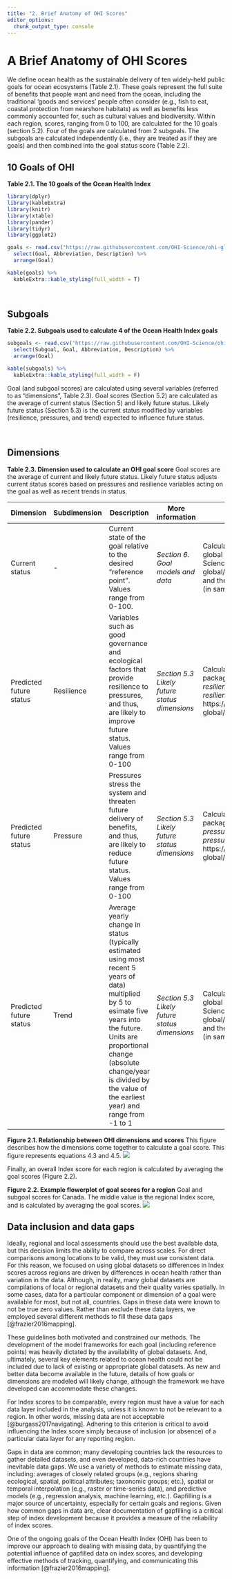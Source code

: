 ```yaml
---
title: "2. Brief Anatomy of OHI Scores"
editor_options: 
  chunk_output_type: console
---
```


# A Brief Anatomy of OHI Scores

We define ocean health as the sustainable delivery of ten widely-held public goals for ocean ecosystems (Table 2.1). These goals represent the full suite of benefits that people want and need from the ocean, including the traditional ‘goods and services’ people often consider (e.g., fish to eat, coastal protection from nearshore habitats) as well as benefits less commonly accounted for, such as cultural values and biodiversity. Within each region, scores, ranging from 0 to 100, are calculated for the 10 goals (section 5.2). Four of the goals are calculated from 2 subgoals. The subgoals are calculated independently (i.e., they are treated as if they are goals) and then combined into the goal status score (Table 2.2).

## 10 Goals of OHI

**Table 2.1. The 10 goals of the Ocean Health Index**

```r
library(dplyr)
library(kableExtra)
library(knitr)
library(xtable)
library(pander)
library(tidyr)
library(ggplot2)

goals <- read.csv("https://raw.githubusercontent.com/OHI-Science/ohi-global/draft/metadata_documentation/ohi_model/tables/ten_goals.csv") %>%
  select(Goal, Abbreviation, Description) %>%
  arrange(Goal)

kable(goals) %>%
  kableExtra::kable_styling(full_width = T)
```

<br/>

## Subgoals

**Table 2.2. Subgoals used to calculate 4 of the Ocean Health Index goals**

```r

subgoals <- read.csv("https://raw.githubusercontent.com/OHI-Science/ohi-global/draft/metadata_documentation/ohi_model/tables/Subgoal_Descriptions.csv") %>%
  select(Subgoal, Goal, Abbreviation, Description) %>%
  arrange(Goal)

kable(subgoals) %>%
  kableExtra::kable_styling(full_width = F)
```

Goal (and subgoal scores) are calculated using several variables (referred to as “dimensions”, Table 2.3). Goal scores (Section 5.2) are calculated as the average of current status (Section 5) and likely future status. Likely future status (Section 5.3) is the current status modified by variables (resilience, pressures, and trend) expected to influence future status.

<br/>

## Dimensions

**Table 2.3. Dimension used to calculate an OHI goal score** Goal scores are the average of current and likely future status. Likely future status adjusts current status scores based on pressures and resilience variables acting on the goal as well as recent trends in status.

| Dimension               | Subdimension | Description                                                                                                                                                                                                                                                             | More information                              | Calculating                                                                                                                                                                                   |
|-------------------------|--------------|-------------------------------------------------------------------------------------------------------------------------------------------------------------------------------------------------------------------------------------------------------------------------|-----------------------------------------------|-----------------------------------------------------------------------------------------------------------------------------------------------------------------------------------------------|
| Current status          | \-           | Current state of the goal relative to the desired "reference point". Values range from 0-100.                                                                                                                                                                           | *Section 6. Goal models and data*             | Calculated using functions in ohi-global repo: https://github.com/OHI-Science/ohi-global/blob/draft/eez/conf/functions.R and the *scenario_data_years.csv* file (in same folder)              |
| Predicted future status | Resilience   | Variables such as good governance and ecological factors that provide resilience to pressures, and thus, are likely to improve future status. Values range from 0-100                                                                                                   | *Section 5.3 Likely future status dimensions* | Calculated using functions in ohicore package.And, files: *resilience_categories.csv* and *resilience_matrix.csv* located here: https://github.com/OHI-Science/ohi-global/tree/draft/eez/conf |
| Predicted future status | Pressure     | Pressures stress the system and threaten future delivery of benefits, and thus, are likely to reduce future status. Values range from 0-100                                                                                                                             | *Section 5.3 Likely future status dimensions* | Calculated using function in ohicore package. And, files: *pressure_categories.csv* and *pressures_matrix.csv*, located here: https://github.com/OHI-Science/ohi-global/tree/draft/eez/conf   |
| Predicted future status | Trend        | Average yearly change in status (typically estimated using most recent 5 years of data) multiplied by 5 to esimate five years into the future. Units are proportional change (absolute change/year is divided by the value of the earliest year) and range from -1 to 1 | *Section 5.3 Likely future status dimensions* | Calculated using functions from ohi-global repo: https://github.com/OHI-Science/ohi-global/blob/draft/eez/conf/functions.R and the scenario_data_years.csv file (in same folder)              |

**Figure 2.1. Relationship between OHI dimensions and scores** This figure describes how the dimensions come together to calculate a goal score. This figure represents equations 4.3 and 4.5. ![](../../metadata_documentation/ohi_model/figures/OHI%20dimensions.png)

Finally, an overall Index score for each region is calculated by averaging the goal scores (Figure 2.2).

**Figure 2.2. Example flowerplot of goal scores for a region** Goal and subgoal scores for Canada. The middle value is the regional Index score, and is calculated by averaging the goal scores. ![](../../metadata_documentation/ohi_model/figures/flower_Canada_alt.png)

## Data inclusion and data gaps

Ideally, regional and local assessments should use the best available data, but this decision limits the ability to compare across scales. For direct comparisons among locations to be valid, they must use consistent data. For this reason, we focused on using global datasets so differences in Index scores across regions are driven by differences in ocean health rather than variation in the data. Although, in reality, many global datasets are compilations of local or regional datasets and their quality varies spatially. In some cases, data for a particular component or dimension of a goal were available for most, but not all, countries. Gaps in these data were known to not be true zero values. Rather than exclude these data layers, we employed several different methods to fill these data gaps [@frazier2016mapping].

These guidelines both motivated and constrained our methods. The development of the model frameworks for each goal (including reference points) was heavily dictated by the availability of global datasets. And, ultimately, several key elements related to ocean health could not be included due to lack of existing or appropriate global datasets. As new and better data become available in the future, details of how goals or dimensions are modeled will likely change, although the framework we have developed can accommodate these changes.

For Index scores to be comparable, every region must have a value for each data layer included in the analysis, unless it is known to not be relevant to a region. In other words, missing data are not acceptable [@burgass2017navigating]. Adhering to this criterion is critical to avoid influencing the Index score simply because of inclusion (or absence) of a particular data layer for any reporting region.

Gaps in data are common; many developing countries lack the resources to gather detailed datasets, and even developed, data-rich countries have inevitable data gaps. We use a variety of methods to estimate missing data, including: averages of closely related groups (e.g., regions sharing ecological, spatial, political attributes; taxonomic groups; etc.), spatial or temporal interpolation (e.g., raster or time-series data), and predictive models (e.g., regression analysis, machine learning, etc.). Gapfilling is a major source of uncertainty, especially for certain goals and regions. Given how common gaps in data are, clear documentation of gapfilling is a critical step of index development because it provides a measure of the reliability of index scores.

One of the ongoing goals of the Ocean Health Index (OHI) has been to improve our approach to dealing with missing data, by quantifying the potential influence of gapfilled data on index scores, and developing effective methods of tracking, quantifying, and communicating this information [@frazier2016mapping].
